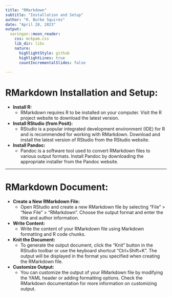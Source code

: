 ```yaml
---
title: "RMarkdown"
subtitle: "Installation and Setup"
author: "R. Burke Squires"
date: "April 28, 2023"
output:
  xaringan::moon_reader:
    css: mckpam.css
    lib_dir: libs
    nature:
      highlightStyle: github
      highlightLines: true
      countIncrementalSlides: false
      
---
```


# RMarkdown Installation and Setup:

- **Install R:** 
  - RMarkdown requires R to be installed on your computer. Visit the R project website to download the latest version.

- **Install RStudio (from Posit):** 
  - RStudio is a popular integrated development environment (IDE) for R and is recommended for working with RMarkdown. Download and install the latest version of RStudio from the RStudio website.

- **Install Pandoc:** 
  - Pandoc is a software tool used to convert RMarkdown files to various output formats. Install Pandoc by downloading the appropriate installer from the Pandoc website.

---
# RMarkdown Document:


- **Create a New RMarkdown File:** 
  - Open RStudio and create a new RMarkdown file by selecting "File" > "New File" > "RMarkdown". Choose the output format and enter the title and author information.

- **Write Content:** 
  - Write the content of your RMarkdown file using Markdown formatting and R code chunks.

- **Knit the Document:** 
  - To generate the output document, click the "Knit" button in the RStudio toolbar or use the keyboard shortcut "Ctrl+Shift+K". The output will be displayed in the format you specified when creating the RMarkdown file.

- **Customize Output:** 
  - You can customize the output of your RMarkdown file by modifying the YAML header or adding formatting options. Check the RMarkdown documentation for more information on customizing output.